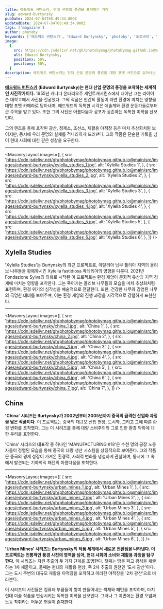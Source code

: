 ```yaml
---
title: 에드워드 버틴스키, 현대 문명의 풍경을 포착하는 거장
slug: edward-burtynsky
pubDate: 2024-07-04T08:49:34.000Z
updatedDate: 2024-07-04T08:49:34.000Z
tags: ['magazine']
author: photoby
keywords: ['에드워드 버틴스키', 'Edward Burtynsky', 'photoby', '포토바이', '사진작가', 'photography']
image:
  {
    src: https://cdn.jsdelivr.net/gh/photobymag/photobymag.github.io@main/src/images/edward-burtynsky/china_4.jpg,
    alt: Edward Burtynsky,
    positionx: 50%,
    positiony: 50%,
  }
description: 에드워드 버틴스키는 현대 산업 문명의 풍경을 대형 포맷 사진으로 담아내는 세계적인 사진 작가이다. 그의 작품은 인간 활동이 자연 환경에 미치는 영향을 아름다움과 공포가 공존하는 독특한 미학으로 표현하며, 현대 사회에 대한 깊은 성찰을 요구한다.
---
```



**[에드워드 버틴스키](https://www.edwardburtynsky.com/?utm_source=referral&utm_medium=website&utm_campign=photoby_xyz) (Edward Burtynsky)는 현대 산업 문명의 풍경을 포착하는 세계적인 사진작가이다.**
1955년 캐나다 온타리오주 세인트캐서린스에서 태어난 그는 라이어슨 대학교에서 사진을 전공했다. 
그의 작품은 인간의 활동이 자연 환경에 미치는 영향을 대형 포맷 카메라로 담아내며, 에드워드의 독특한 시각은 예술계와 환경 운동가들로부터 큰 주목을 받고 있다.
또한 그의 사진은 아름다움과 공포가 공존하는 독특한 미학을 선보인다. 

그의 렌즈를 통해 포착된 광산, 정제소, 조선소, 재활용 야적장 등은 마치 추상화처럼 보이지만, 동시에 우리 문명의 실체를 적나라하게 드러낸다. 
그의 작품은 단순한 기록을 넘어 현대 사회에 대한 깊은 성찰을 요구한다.

---

<MasonryLayout
  images={[
    {
      src: 'https://cdn.jsdelivr.net/gh/photobymag/photobymag.github.io@main/src/images/edward-burtynsky/xylella_studies_1.jpg',
      alt: 'Xylella Studies 1',
    },
    {
      src: 'https://cdn.jsdelivr.net/gh/photobymag/photobymag.github.io@main/src/images/edward-burtynsky/xylella_studies_2.jpg',
      alt: 'Xylella Studies 2',
    },
    {
      src: 'https://cdn.jsdelivr.net/gh/photobymag/photobymag.github.io@main/src/images/edward-burtynsky/xylella_studies_3.jpg',
      alt: 'Xylella Studies 3',
    },
    {
      src: 'https://cdn.jsdelivr.net/gh/photobymag/photobymag.github.io@main/src/images/edward-burtynsky/xylella_studies_4.jpg',
      alt: 'Xylella Studies 4',
    },
    {
      src: 'https://cdn.jsdelivr.net/gh/photobymag/photobymag.github.io@main/src/images/edward-burtynsky/xylella_studies_5.jpg',
      alt: 'Xylella Studies 5',
    },
    {
      src: 'https://cdn.jsdelivr.net/gh/photobymag/photobymag.github.io@main/src/images/edward-burtynsky/xylella_studies_6.jpg',
      alt: 'Xylella Studies 6',
    },
  ]}
/>

## Xylella Studies

'Xylella Studies'는 Burtynsky의 최근 프로젝트로, 이탈리아 남부 풀리아 지역의 올리브 나무들을 황폐화시킨 Xylella fastidiosa 박테리아의 영향을 다룬다. 
2021년 Fondazione Sylva의 의뢰로 시작된 이 프로젝트는 환경 재앙이 문화적 유산과 지역 경제에 미치는 영향을 포착한다.
그는 죽어가는 올리브 나무들의 모습을 마치 추상화처럼 표현하며, 환경 위기의 심각성을 예술적으로 전달한다. 
또한, 건강한 나무와 감염된 나무의 극명한 대비를 보여주며, 이는 환경 재앙의 진행 과정을 시각적으로 강렬하게 표현한다.

---

<MasonryLayout
  images={[
    {
      src: 'https://cdn.jsdelivr.net/gh/photobymag/photobymag.github.io@main/src/images/edward-burtynsky/china_1.jpg',
      alt: 'China 1',
    },
    {
      src: 'https://cdn.jsdelivr.net/gh/photobymag/photobymag.github.io@main/src/images/edward-burtynsky/china_2.jpg',
      alt: 'China 2',
    },
    {
      src: 'https://cdn.jsdelivr.net/gh/photobymag/photobymag.github.io@main/src/images/edward-burtynsky/china_3.jpg',
      alt: 'China 3',
    },
    {
      src: 'https://cdn.jsdelivr.net/gh/photobymag/photobymag.github.io@main/src/images/edward-burtynsky/china_4.jpg',
      alt: 'China 4',
    },
    {
      src: 'https://cdn.jsdelivr.net/gh/photobymag/photobymag.github.io@main/src/images/edward-burtynsky/china_5.jpg',
      alt: 'China 5',
    },
    {
      src: 'https://cdn.jsdelivr.net/gh/photobymag/photobymag.github.io@main/src/images/edward-burtynsky/china_6.jpg',
      alt: 'China 6',
    },
    {
      src: 'https://cdn.jsdelivr.net/gh/photobymag/photobymag.github.io@main/src/images/edward-burtynsky/china_7.jpg',
      alt: 'China 7',
    },
  ]}
/>

## China

**'China' 시리즈는 Burtynsky가 2002년부터 2005년까지 중국의 급격한 산업화 과정을 담은 작품이다.**
이 프로젝트는 중국의 대규모 산업 현장, 도시화, 그리고 그에 따른 환경 변화를 포착했다. 
그는 이 시리즈를 통해 대량 소비주의와 그로 인한 환경 악화에 대한 우려를 표현한다.

'China' 시리즈의 대표작 중 하나인 'MANUFACTURING #18'은 수천 명의 공장 노동자들이 정렬된 모습을 통해 중국의 대량 생산 시스템을 상징적으로 보여준다. 
그의 작품은 중국의 경제 성장이 가져온 환경적, 사회적 변화를 냉철하게 관찰하며, 동시에 그 속에서 발견되는 기하학적 패턴의 아름다움을 포착한다.

---

<MasonryLayout
  images={[
    {
      src: 'https://cdn.jsdelivr.net/gh/photobymag/photobymag.github.io@main/src/images/edward-burtynsky/urban_mines_1.jpg',
      alt: 'Urban Mines 1',
    },
    {
      src: 'https://cdn.jsdelivr.net/gh/photobymag/photobymag.github.io@main/src/images/edward-burtynsky/urban_mines_2.jpg',
      alt: 'Urban Mines 2',
    },
    {
      src: 'https://cdn.jsdelivr.net/gh/photobymag/photobymag.github.io@main/src/images/edward-burtynsky/urban_mines_3.jpg',
      alt: 'Urban Mines 3',
    },
    {
      src: 'https://cdn.jsdelivr.net/gh/photobymag/photobymag.github.io@main/src/images/edward-burtynsky/urban_mines_4.jpg',
      alt: 'Urban Mines 4',
    },
    {
      src: 'https://cdn.jsdelivr.net/gh/photobymag/photobymag.github.io@main/src/images/edward-burtynsky/urban_mines_5.jpg',
      alt: 'Urban Mines 5',
    },
    {
      src: 'https://cdn.jsdelivr.net/gh/photobymag/photobymag.github.io@main/src/images/edward-burtynsky/urban_mines_6.jpg',
      alt: 'Urban Mines 6',
    },
  ]}
/>

**'Urban Mines' 시리즈는 Burtynsky의 작품 세계에서 새로운 전환점을 나타낸다. 이 프로젝트는 전통적인 풍경 사진의 영역을 넘어, 현대 사회의 소비와 재활용 과정을 탐구한다.**
이 시리즈는 자원 추출의 두 가지 단계를 조명한다. 
첫째는 땅을 파고 광석을 채굴하는 1차 채굴이고, 둘째는 현대의 재활용 현상, 즉 2차 추출의 원천인 '도시 광산'이다. 
그는 도시 주변의 대규모 재활용 야적장을 포착하고 이러한 야적장을 '2차 광산'으로 바라본다.

이 시리즈의 사진들은 컴퓨터 부품들이 쌓여 만들어내는 색채와 패턴을 포착하며, 마치 현대 미술 작품을 연상시키는 독특한 미학을 선보인다. 
그러나 그 이면에는 환경 오염과 노동 착취라는 어두운 현실이 존재한다.
